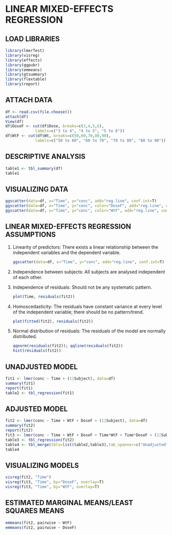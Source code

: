 # LINEAR MIXED-EFFECTS REGRESSION

## **LOAD LIBRARIES**

```{r}
library(lmerTest)
library(visreg)
library(effects)
library(ggpubr)
library(emmeans)
library(gtsummary)
library(flextable)
library(report)
```

## **ATTACH DATA**

```{r}
df <- read.csv(file.choose())
attach(df)
View(df)
df$DoseF <- cut(df$Dose, breaks=c(3,4,5,6), 
             labels=c("3 to 4", "4 to 5", "5 to 6"))
df$WtF <- cut(df$Wt, breaks=c(50,60,70,80,90), 
             labels=c("50 to 60", "60 to 70", "70 to 80", "80 to 90"))
```

## **DESCRIPTIVE ANALYSIS**

```{r}
table1 <- tbl_summary(df)
table1
```

## VISUALIZING DATA

```{r}
ggscatter(data=df, x="Time", y="conc", add="reg.line", conf.int=T)
ggscatter(data=df, x="Time", y="conc", color="DoseF", add="reg.line", conf.int=T)
ggscatter(data=df, x="Time", y="conc", color="WtF", add="reg.line", conf.int=T)
```

## **LINEAR MIXED-EFFECTS REGRESSION ASSUMPTIONS**

1.  Linearity of predictors: There exists a linear relationship between the independent variables and the dependent variable.

    ```{r}
    ggscatter(data=df, x="Time", y="conc", add="reg.line", conf.int=T)
    ```

2.  Independence between subjects: All subjects are analysed independent of each other.

3.  Independence of residuals: Should not be any systematic pattern.

    ```{r}
    plot(Time, residuals(fit2))
    ```

4.  Homoscedasticity: The residuals have constant variance at every level of the independent variable; there should be no pattern/trend.

    ```{r}
    plot(fitted(fit2), residuals(fit2))
    ```

5.  Normal distribution of residuals: The residuals of the model are normally distributed.

    ```{r}
    qqnorm(residuals(fit2)); qqline(residuals(fit2))
    hist(residuals(fit2))
    ```

## **UNADJUSTED MODEL**

```{r}
fit1 <- lmer(conc ~ Time + (1|Subject), data=df)
summary(fit1)
report(fit1)
table2 <- tbl_regression(fit1)
```

## ADJUSTED MODEL

```{r}
fit2 <- lmer(conc ~ Time + WtF + DoseF + (1|Subject), data=df)
summary(fit2)
report(fit2)
fit3 <- lmer(conc ~ Time + WtF + DoseF + Time*WtF + Time*DoseF + (1|Subject), data=df)
table3 <- tbl_regression(fit2)
table4 <- tbl_merge(tbls=list(table2,table3),tab_spanner=c("Unadjusted","Adjusted"))
table4
```

## VISUALIZING MODELS

```{r}
visreg(fit2, "Time")
visreg(fit3, "Time", by="DoseF", overlay=T)
visreg(fit3, "Time", by="WtF", overlay=T)
```

## ESTIMATED MARGINAL MEANS/LEAST SQUARES MEANS

```{r}
emmeans(fit2, pairwise ~ WtF)
emmeans(fit2, pairwise ~ DoseF)
```
